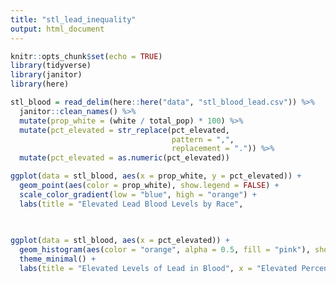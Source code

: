```yaml
---
title: "stl_lead_inequality"
output: html_document
---
```


```r
knitr::opts_chunk$set(echo = TRUE)
library(tidyverse)
library(janitor)
library(here)

```
```r
stl_blood = read_delim(here::here("data", "stl_blood_lead.csv")) %>% 
  janitor::clean_names() %>% 
  mutate(prop_white = (white / total_pop) * 100) %>% 
  mutate(pct_elevated = str_replace(pct_elevated,
                                    pattern = ",",
                                    replacement = ".")) %>% 
  mutate(pct_elevated = as.numeric(pct_elevated))


```

```r

ggplot(data = stl_blood, aes(x = prop_white, y = pct_elevated)) + 
  geom_point(aes(color = prop_white), show.legend = FALSE) + 
  scale_color_gradient(low = "blue", high = "orange") + 
  labs(title = "Elevated Lead Blood Levels by Race",
                                                                                                                        x = "Percentage of Census Identifying as White", 
                                                                                                                        y = "Percentage of Children with Elevated Lead Blood Levels")

```


```r
ggplot(data = stl_blood, aes(x = pct_elevated)) +
  geom_histogram(aes(color = "orange", alpha = 0.5, fill = "pink"), show.legend = FALSE) +
  theme_minimal() +
  labs(title = "Elevated Levels of Lead in Blood", x = "Elevated Percentage")
```
